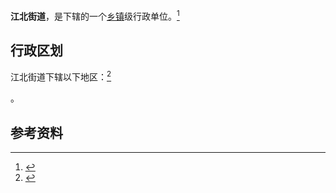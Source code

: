 {{中国乡级行政区|61/09/02/003/000}}

'''江北街道'''，是{{PRC admin/fullname|61/09/02/003/000|3}}下辖的一个[[乡镇|乡镇]]级行政单位。<ref>{{PRC admin/ref sgc|{{PRC admin/parent|61/09/02/003/000}}}}</ref>

== 行政区划 ==

江北街道下辖以下地区：<ref>{{PRC admin/ref sgc|61/09/02/003/000}}</ref>

{{PRC admin/children|61/09/02/003/000}}。

== 参考资料 ==

{{reflist}}

{{行政区划小作品}}
{{PRC admin/navcat|61/09/02/003/000}}